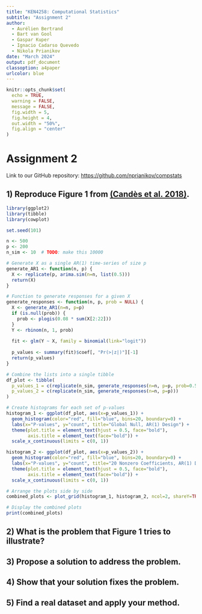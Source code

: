 ```yaml
---
title: "KEN4258: Computational Statistics"
subtitle: "Assignment 2"
author: 
  - Aurélien Bertrand
  - Bart van Gool
  - Gaspar Kuper
  - Ignacio Cadarso Quevedo
  - Nikola Prianikov
date: "March 2024"
output: pdf_document
classoption: a4paper
urlcolor: blue
---
```


```r
knitr::opts_chunk$set(
  echo = TRUE,
  warning = FALSE, 
  message = FALSE, 
  fig.width = 5, 
  fig.height = 4, 
  out.width = "50%", 
  fig.align = "center"
)
```

# Assignment 2

Link to our GitHub repository: <https://github.com/nprianikov/compstats>

## 1) Reproduce Figure 1 from [(Candès et al. 2018)](https://arxiv.org/abs/1610.02351).

```r
library(ggplot2)
library(tibble)
library(cowplot)

set.seed(101)

n <- 500
p <- 200
n_sim <- 10  # TODO: make this 10000

# Generate X as a single AR(1) time-series of size p
generate_AR1 <- function(n, p) {
  X <- replicate(p, arima.sim(n=n, list(0.5)))
  return(X)
}

# Function to generate responses for a given X
generate_responses <- function(n, p, prob = NULL) {
  X <- generate_AR1(n=n, p=p)
  if (is.null(prob)) {
    prob <- plogis(0.08 * sum(X[2:22]))
  }
  Y <- rbinom(n, 1, prob)
  
  fit <- glm(Y ~ X, family = binomial(link="logit"))
  
  p_values <- summary(fit)$coef[, "Pr(>|z|)"][-1]
  return(p_values)
}

# Combine the lists into a single tibble
df_plot <- tibble(
  p_values_1 = c(replicate(n_sim, generate_responses(n=n, p=p, prob=0.5))),
  p_values_2 = c(replicate(n_sim, generate_responses(n=n, p=p)))
)
```

```r
# Create histograms for each set of p-values
histogram_1 <- ggplot(df_plot, aes(x=p_values_1)) + 
  geom_histogram(color="red", fill="blue", bins=20, boundary=0) +
  labs(x="P-values", y="count", title="Global Null, AR(1) Design") +
  theme(plot.title = element_text(hjust = 0.5, face="bold"),
        axis.title = element_text(face="bold")) +
  scale_x_continuous(limits = c(0, 1))

histogram_2 <- ggplot(df_plot, aes(x=p_values_2)) + 
  geom_histogram(color="red", fill="blue", bins=20, boundary=0) +
  labs(x="P-values", y="count", title="20 Nonzero Coefficients, AR(1) Design") +
  theme(plot.title = element_text(hjust = 0.5, face="bold"),
        axis.title = element_text(face="bold")) +
  scale_x_continuous(limits = c(0, 1))

# Arrange the plots side by side
combined_plots <- plot_grid(histogram_1, histogram_2, ncol=2, shareY=TRUE)

# Display the combined plots
print(combined_plots)
```

## 2) What is the problem that Figure 1 tries to illustrate?

## 3) Propose a solution to address the problem.

## 4) Show that your solution fixes the problem.

## 5) Find a real dataset and apply your method.
